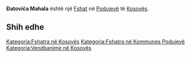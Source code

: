 {{Fshat në Kosovës
 | Emri                = Ðatovića Mahala
| srp_N_name = Ðatovića Mahala
| srp_N_FULL_NAME_RO = Ðatovića Mahala
| srp_N_FULL_NAME_ND_RO = Datovica Mahala
| srp_N_SORT_NAME_RG = DATOVICAMAHALA
| srp_N_FULL_NAME_RG = Ðatovića Mahala
| srp_N_FULL_NAME_ND_RG = Datovica Mahala

 | Emri (Rasa dhanore) = 
 | Figura              = 
 | Shteti              = Kosovo
 | Komuna              = Podujevë
 | Kodi postar         = 
 | Sipërfaqja          = 

 | Popullsia           = 

 | Regj. i popullsisë  = 
 | Dend. e popullsisë  = 
 | Faqja zyrtare       = 
 <!--- Koordinatat ----> 
 | Gjerësia            = 42.953299
 | Gjatësia            = 21.165238
 | Lartësia            = 
}}
'''Ðatovića Mahala''' është një [[Fshat]] në [[Podujevë]] të [[Kosovës]].

<!-- == Gjeografia == -->
<!-- == Historia == -->
<!-- == Demografia == -->
== Shih edhe ==
{{Komuna Podujevë}}
{{Kosovo-Administrata-Cung}}

[[Kategoria:Fshatra në Kosovës]]
[[Kategoria:Fshatra në Kommunes Podujevë]]
[[Kategoria:Vendbanime në Kosovës]]